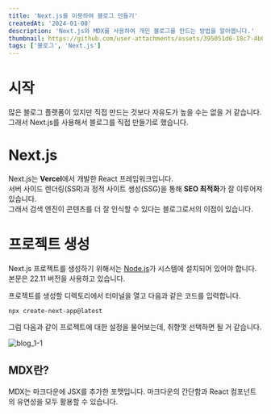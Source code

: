 ```yaml
---
title: 'Next.js를 이용하여 블로그 만들기'
createdAt: '2024-01-08'
description: 'Next.js와 MDX를 사용하여 개인 블로그를 만드는 방법을 알아봅니다.'
thumbnail: https://github.com/user-attachments/assets/395051d6-18c7-4b08-9f01-7d2e8f0dcc95
tags: ['블로그', 'Next.js']
---
```


# 시작

많은 블로그 플랫폼이 있지만 직접 만드는 것보다 자유도가 높을 수는 없을 거 같습니다.  
그래서 Next.js를 사용해서 블로그를 직접 만들기로 했습니다.
<br/>


# Next.js

Next.js는 **Vercel**에서 개발한 React 프레임워크입니다.  
서버 사이드 렌더링(SSR)과 정적 사이트 생성(SSG)을 통해 **SEO 최적화**가 잘 이루어져 있습니다.  
그래서 검색 엔진이 콘텐츠를 더 잘 인식할 수 있다는 블로그로서의 이점이 있습니다.
<br/>


# 프로젝트 생성

Next.js 프로젝트를 생성하기 위해서는 [Node.js](https://nodejs.org/en)가 시스템에 설치되어 있어야 합니다.  
본문은 22.11 버전을 사용하고 있습니다.

프로젝트를 생성할 디렉토리에서 터미널을 열고 다음과 같은 코드를 입력합니다.
```
npx create-next-app@latest
```

그럼 다음과 같이 프로젝트에 대한 설정을 물어보는데, 취향껏 선택하면 될 거 같습니다.

![blog_1-1](https://github.com/user-attachments/assets/178f192e-d0da-41eb-a191-751dbbcc15f7)



## MDX란?

MDX는 마크다운에 JSX를 추가한 포맷입니다. 마크다운의 간단함과 React 컴포넌트의 유연성을 모두 활용할 수 있습니다.